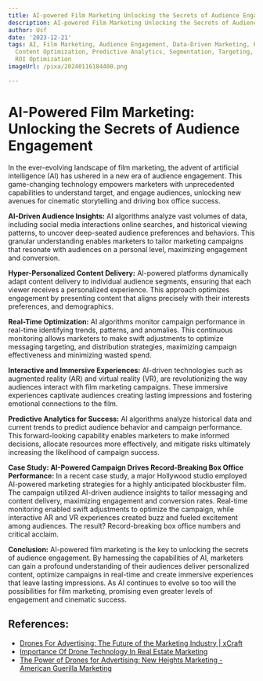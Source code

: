 ```yaml
---
title: AI-powered Film Marketing Unlocking the Secrets of Audience Engagement
description: AI-powered Film Marketing Unlocking the Secrets of Audience Engagement
author: Usf
date: '2023-12-21'
tags: AI, Film Marketing, Audience Engagement, Data-Driven Marketing, Personalization,
  Content Optimization, Predictive Analytics, Segmentation, Targeting, Campaign Measurement,
  ROI Optimization
imageUrl: /pixa/20240116184400.png

---
```

# AI-Powered Film Marketing: Unlocking the Secrets of Audience Engagement

In the ever-evolving landscape of film marketing, the  advent  of artificial intelligence (AI) has ushered in a new  era of audience engagement. This game-changing technology empowers marketers  with unprecedented capabilities to understand target, and engage audiences, unlocking new avenues for cinematic storytelling  and driving box office success.

**AI-Driven Audience Insights:**
AI algorithms analyze vast volumes  of data, including social media interactions online searches, and historical viewing patterns, to  uncover  deep-seated audience preferences and behaviors. This granular understanding enables marketers to tailor marketing campaigns that resonate with audiences on a personal level, maximizing engagement and conversion.

**Hyper-Personalized Content Delivery:**
AI-powered platforms dynamically adapt content delivery to individual audience segments, ensuring that each viewer receives a personalized experience. This  approach  optimizes engagement by presenting content that  aligns precisely  with their interests preferences, and demographics.

**Real-Time Optimization:**
AI algorithms monitor campaign performance in real-time identifying trends, patterns, and anomalies. This continuous monitoring allows marketers  to make swift adjustments to  optimize messaging  targeting,  and distribution strategies, maximizing campaign effectiveness and minimizing wasted spend.

**Interactive and Immersive Experiences:**
AI-driven technologies such as augmented reality (AR) and virtual reality (VR), are revolutionizing the way audiences interact with film marketing campaigns. These immersive experiences captivate audiences creating lasting impressions  and fostering emotional connections to the film.

**Predictive Analytics  for Success:**
AI algorithms analyze historical data and current trends to predict audience behavior  and campaign performance. This forward-looking capability enables  marketers to make informed decisions, allocate resources more effectively, and mitigate risks ultimately increasing the likelihood  of campaign success.

**Case Study: AI-Powered Campaign  Drives Record-Breaking Box Office Performance:**
In a recent  case study, a major  Hollywood studio employed  AI-powered marketing strategies for a highly anticipated blockbuster film. The campaign utilized  AI-driven audience insights to tailor messaging and content delivery, maximizing engagement and conversion rates. Real-time monitoring enabled swift adjustments to optimize the campaign, while interactive  AR and VR experiences  created  buzz and fueled excitement among audiences. The result? Record-breaking box office numbers and critical acclaim.

**Conclusion:**
AI-powered film marketing is the key to unlocking the secrets of audience engagement. By harnessing the capabilities of AI, marketers can  gain a profound understanding of  their  audiences deliver personalized content,  optimize campaigns in real-time and  create immersive experiences that leave lasting impressions. As AI  continues to evolve so too will the possibilities for film marketing, promising  even greater levels of  engagement  and cinematic success.

## References:
- [Drones For Advertising: The Future of the Marketing Industry | xCraft](https://xcraft.io/drones-for-advertising-the-future-of-the-marketing-industry/)
- [Importance Of Drone Technology In Real Estate Marketing](https://www.equinoxsdrones.com/importance-of-drone-technology-in-real-estate-marketing/)
- [The Power of Drones for Advertising: New Heights Marketing - American Guerilla Marketing](https://americanguerillamarketing.com/home/f/the-power-of-drones-for-advertising-new-heights-marketing)
